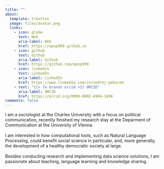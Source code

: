 ```yaml
---
title: ""
about:
  template: trestles
  image: files/avatar.png
  links:
    - icon: globe
      text: Web
      aria-label: Web	
      href: https://opop999.github.io
    - icon: github
      text: Github
      aria-label: Github
      href: https://github.com/opop999
    - icon: linkedin
      text: LinkedIn
      aria-label: LinkedIn
      href: https://www.linkedin.com/in/ondrej-pekacek
    - text: "{{< fa brands orcid >}} ORCID"
      aria-label: ORCID
      href: https://orcid.org/0000-0002-4904-1896
comments: false
---
```


<span class=dropcap>I</span> am a sociologist at the Charles University with a focus on political communication, recently finished my research stay at the Deparment of Communication at the University of Vienna. <br><br> I am interested in how computational tools, such as Natural Language Processing, could benefit social science in particular, and, more generally, the development of a healthy democratic society at large. <br><br> Besides conducting research and implementing data science solutions, I am passionate about teaching, language learning and knowledge sharing.

<!-- Using TsParticles -->
<!-- <script src="https://cdn.jsdelivr.net/npm/tsparticles-preset-bubbles@2/tsparticles.preset.bubbles.bundle.min.js"></script> -->

<!-- <script type="text/javascript">(async () => { -->
<!--   await loadBubblesPreset(tsParticles); // this is required only if you are not using the bundle script -->

<!--   await tsParticles.load("tsparticles", { -->
<!--     preset: "bubbles", -->
<!--   }); -->
<!-- })();</script> -->

<canvas class="background"></canvas>
<script src="https://cdnjs.cloudflare.com/ajax/libs/particlesjs/2.2.3/particles.min.js"></script>
<script type="text/javascript">
window.onload = function() {
	Particles.init({
		selector: ".background",
		maxParticles: 400,
		connectParticles: true,
		color: "#96C5F7",
		responsive: [{
			breakpoint: 1200,
			options: {
				maxParticles: 250
			}
		}, {
			breakpoint: 992,
			options: {
				maxParticles: 150
			}
		}, {
			breakpoint: 768,
			options: {
				maxParticles: 100
			}
		}, {
			breakpoint: 576,
			options: {
				maxParticles: 0
			}
		}]
	})
};
</script>


